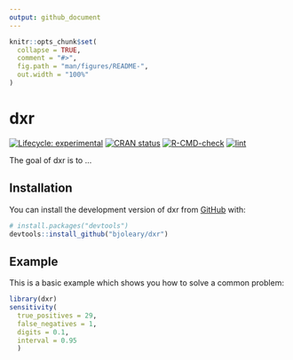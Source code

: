 ```yaml
---
output: github_document
---
```


<!-- README.md is generated from README.Rmd. Please edit that file -->

```r
knitr::opts_chunk$set(
  collapse = TRUE,
  comment = "#>",
  fig.path = "man/figures/README-",
  out.width = "100%"
)
```

# dxr

<!-- badges: start -->
[![Lifecycle: experimental](https://img.shields.io/badge/lifecycle-experimental-orange.svg)](https://lifecycle.r-lib.org/articles/stages.html#experimental)
[![CRAN status](https://www.r-pkg.org/badges/version/dxr)](https://CRAN.R-project.org/package=dxr)
[![R-CMD-check](https://github.com/bjoleary/dxr/workflows/R-CMD-check/badge.svg)](https://github.com/bjoleary/dxr/actions?query=workflow%3AR-CMD-check)
[![lint](https://github.com/bjoleary/dxr/workflows/lint/badge.svg)](https://github.com/bjoleary/dxr/actions?query=workflow%3Alint)
<!-- badges: end -->

The goal of dxr is to ...

## Installation

You can install the development version of dxr from [GitHub](https://github.com/bjoleary/dxr) with:

``` r
# install.packages("devtools")
devtools::install_github("bjoleary/dxr")
```

## Example

This is a basic example which shows you how to solve a common problem:

```r
library(dxr)
sensitivity(
  true_positives = 29,
  false_negatives = 1,
  digits = 0.1, 
  interval = 0.95
  )
```
